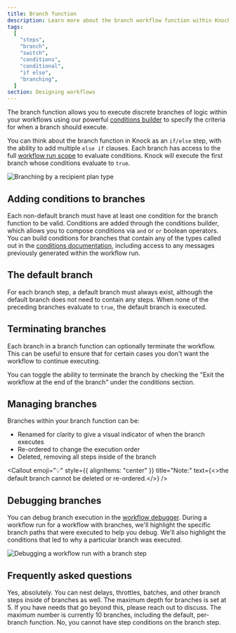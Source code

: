 ```yaml
---
title: Branch function
description: Learn more about the branch workflow function within Knock's notification engine.
tags:
  [
    "steps",
    "branch",
    "switch",
    "conditions",
    "conditional",
    "if else",
    "branching",
  ]
section: Designing workflows
---
```


The branch function allows you to execute discrete branches of logic within your workflows using our powerful [conditions builder](/concepts/conditions) to specify the criteria for when a branch should execute.

You can think about the branch function in Knock as an `if/else` step, with the ability to add multiple `else if` clauses. Each branch has access to the full [workflow run scope](/concepts/conditions#condition-types) to evaluate conditions. Knock will execute the first branch whose conditions evaluate to `true`.

<Image
  src="/images/branch-step.png"
  alt="Branching by a recipient plan type"
  width={1710}
  height={550}
  className="rounded-md mx-auto border border-gray-200"
/>

## Adding conditions to branches

Each non-default branch must have at least one condition for the branch function to be valid. Conditions are added through the conditions builder, which allows you to compose conditions via `and` or `or` boolean operators. You can build conditions for branches that contain any of the types called out in the [conditions documentation](/concepts/conditions#condition-types), including access to any messages previously generated within the workflow run.

## The default branch

For each branch step, a default branch must always exist, although the default branch does not need to contain any steps. When none of the preceding branches evaluate to `true`, the default branch is executed.

## Terminating branches

Each branch in a branch function can optionally terminate the workflow. This can be useful to ensure that for certain cases you don't want the workflow to continue executing.

You can toggle the ability to terminate the branch by checking the "Exit the workflow at the end of the branch" under the conditions section.

## Managing branches

Branches within your branch function can be:

- Renamed for clarity to give a visual indicator of when the branch executes
- Re-ordered to change the execution order
- Deleted, removing all steps inside of the branch

<Callout
  emoji="💡"
  style={{ alignItems: "center" }}
  title="Note:"
  text={<>the default branch cannot be deleted or re-ordered.</>}
/>

## Debugging branches

You can debug branch execution in the [workflow debugger](/send-notifications/debugging-workflows). During a workflow run for a workflow with branches, we'll highlight the specific branch paths that were executed to help you debug. We'll also highlight the conditions that led to why a particular branch was executed.

<Image
  src="/images/branch-step-debugging.png"
  alt="Debugging a workflow run with a branch step"
  width={1600}
  height={900}
  className="rounded-md mx-auto border border-gray-200"
/>

## Frequently asked questions

<AccordionGroup>
  <Accordion title="Do branches work with delays, throttles, and batch functions?">
    Yes, absolutely. You can nest delays, throttles, batches, and other branch
    steps inside of branches as well.
  </Accordion>
  <Accordion title="What's the maximum depth or number of branch steps I can have in a workflow?">
    The maximum depth for branches is set at 5. If you have needs that go beyond
    this, please reach out to discuss.
  </Accordion>
  <Accordion title="What's the maximum number of branches I can have in a branch function?">
    The maximum number is currently 10 branches, including the default,
    per-branch function.
  </Accordion>
  <Accordion title="Can I have conditions on the execution of the branch step itself?">
    No, you cannot have step conditions on the branch step.
  </Accordion>
</AccordionGroup>

